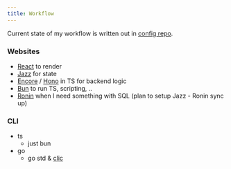```yaml
---
title: Workflow
---
```


Current state of my workflow is written out in [config repo](https://github.com/nikitavoloboev/config).

### Websites

- [React](https://react.dev) to render
- [Jazz](https://jazz.tools) for state
- [Encore](https://encore.dev) / [Hono](https://hono.dev) in TS for backend logic
- [Bun](https://bun.sh) to run TS, scripting, ..
- [Ronin](https://ronin.co) when I need something with SQL (plan to setup Jazz - Ronin sync up)

### CLI

- ts
  - just bun
- go
  - go std & [clic](https://github.com/daved/clic)
